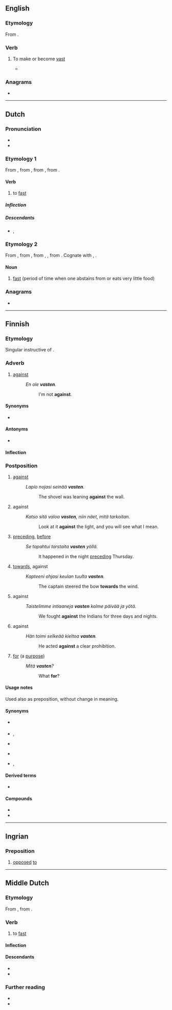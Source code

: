 ==English==

===Etymology===
From {{af|en|vast|-en|pos2=verbal suffix|id2=inchoative}}.

===Verb===
{{en-verb}}

# {{lb|en|rare|ambitransitive}} To make or become [[vast]]
#* {{quote-text|en|year=1871|title=The Sunday Magazine|page=425|passage=And while I gazed in wonder and incipient alarm, straightway the throne and the king seemed strangely to blend into one, and then to grow and expand on all sides; and still '''vastening''', and ever more '''vastening''', it presently rose from the earth, self-moved, tremulous in every part with life, huge, dreadful, with deep rifts, and chasms, and gulfs of darkness.}}

===Anagrams===
* {{anagrams|en|a=aenstv|Vestan|ventas|vestan}}

----

==Dutch==
{{wikipedia|lang=nl}}

===Pronunciation===
* {{audio|nl|nl-vasten.ogg|vasten}}
* {{rhymes|nl|ɑstən|s=2}}

===Etymology 1===
From {{inh|nl|dum|vasten}}, from {{inh|nl|odt|*faston}}, from {{inh|nl|gmw-pro|*fastēn}}, from {{inh|nl|gem-pro|*fastāną}}.

====Verb====
{{nl-verb}}

# to [[fast]]

=====Inflection=====
{{nl-conj-wk|vast}}

=====Descendants=====
* {{desc|dcr|vasten}}, {{l|dcr|vast}}

===Etymology 2===
From {{inh|nl|dum|vastene|g=f}}, from {{inh|nl|odt|*fastunna}}, from {{der|nl|gem-pro|*fastubniją}}, {{m|gem-pro|*fastubnijō}}, from {{m|gem-pro|*fastāną|t=to fast}}. Cognate with {{cog|osx|fastunnia}}, {{cog|got|𐍆𐌰𐍃𐍄𐌿𐌱𐌽𐌹}}.

====Noun====
{{nl-noun|m|g2=n|-|-}}

# [[fast]] (period of time when one abstains from or eats very little food)

===Anagrams===
* {{l|nl|staven}}

----

==Finnish==

===Etymology===
Singular instructive of {{m|fi|vasta-}}.

===Adverb===
{{fi-adv}}

# {{lb|fi|colloquial|dialectal}} [[against]]
#: ''En ole '''vasten'''.''
#:: I'm not '''against'''.

====Synonyms====
* {{l|fi|vastaan}}

====Antonyms====
* {{l|fi|puolesta}}

====Inflection====
{{fi-decl-pron|1s=[[vasta-]]|5s=[[vastassa]]|7s=[[vastaan]]|13s=[[vasten]]|13p=[[vastoin]]|a11s=[[vastakkain]]|a12s=[[vastatusten]]}}

===Postposition===
{{fi-postp}}

# [[against]] {{gloss|of a position, touching}}
#: ''Lapio nojasi seinää '''vasten'''.''
#:: The shovel was leaning '''against''' the wall.
# against {{gloss|of a position, against a background}}
#: ''Katso sitä valoa '''vasten''', niin näet, mitä tarkoitan.''
#:: Look at it '''against''' the light, and you will see what I mean.
# [[preceding]], [[before]] {{gloss|immediately before}}
#: ''Se tapahtui torstaita '''vasten''' yöllä.''
#:: It happened in the night [[preceding]] Thursday.
# [[towards]], against {{gloss|to a direction}}
#: ''Kapteeni ohjasi keulan tuulta '''vasten'''.''
#:: The captain steered the bow '''towards''' the wind.
# against {{gloss|in opposition to, opposing}}
#: ''Taistelimme intiaaneja '''vasten''' kolme päivää ja yötä.''
#:: We fought '''against''' the Indians for three days and nights.
# against {{gloss|contrary to}}
#: ''Hän toimi selkeää kieltoa '''vasten'''.''
#:: He acted '''against''' a clear prohibition.
# {{lb|fi|colloquial}} [[for]] (a [[purpose]])
#: ''Mitä '''vasten'''?''
#:: What '''for'''?

====Usage notes====
Used also as preposition, without change in meaning.

====Synonyms====
* {{sense|preceding}} {{l|fi|ennen}}
* {{sense|to a direction}} {{l|fi|vastaan}}, {{l|fi|kohti}}
* {{sense|in opposition to}} {{l|fi|vastaan}}
* {{sense|contrary to}} {{l|fi|vastoin}}
* {{sense|for a purpose}} {{l|fi|varten}}, {{l|fi|takia}}

====Derived terms====
* {{l|fi|varta vasten}}

====Compounds====
* {{l|fi|vastenmielinen}}
* {{l|fi|vastentahtoinen}}

----

==Ingrian==

===Preposition===
{{head|izh|preposition}}

# [[opposed]] [[to]]

----

==Middle Dutch==

===Etymology===
{{dercat|dum|gem-pro|inh=1}}
From {{inh|dum|odt|*faston}}, from {{inh|dum|gmw-pro|*fastēn}}.

===Verb===
{{dum-verb}}

# to [[fast]]

====Inflection====
{{rfinfl|dum|verb}}{{cln|dum|weak verbs}}

====Descendants====
* {{desc|nl|vasten}}
* {{desc|li|vaste}}

===Further reading===
* {{R:VMNW|ID11675|I}}
* {{R:MNW|61495|I}}